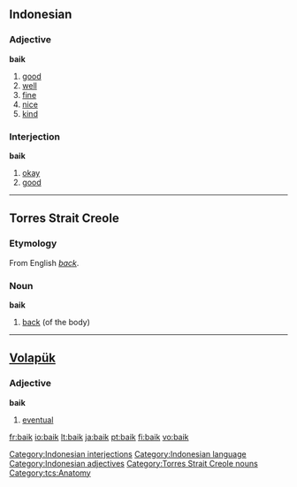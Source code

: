 ==Indonesian==
===Adjective===
'''baik'''
# [[good]]
# [[well]]
# [[fine]]
# [[nice]]
# [[kind]]

===Interjection===
'''baik'''

# [[okay]]
# [[good]]

[[Category:Indonesian interjections]]
[[Category:Indonesian language]]
[[Category:Indonesian adjectives]]
----

==Torres Strait Creole==
===Etymology===
From English ''[[back]]''.
===Noun===
'''baik'''

# [[back]] (of the body)
[[Category:Torres Strait Creole nouns]]
[[Category:tcs:Anatomy]]
----

==[[Volapük]]==
===Adjective===
'''baik'''
# [[eventual]]

[[fr:baik]]
[[io:baik]]
[[lt:baik]]
[[ja:baik]]
[[pt:baik]]
[[fi:baik]]
[[vo:baik]]